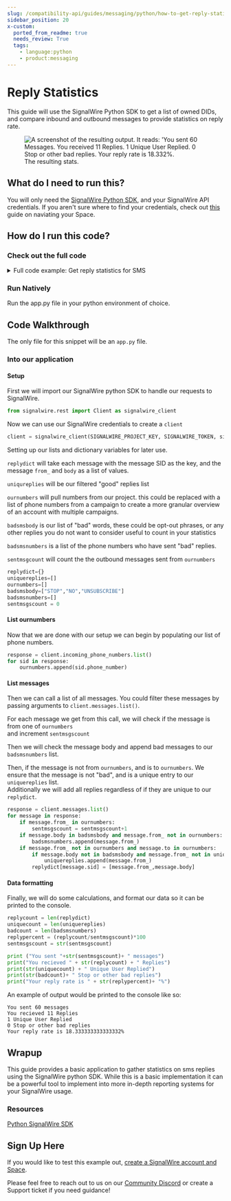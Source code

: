 ---
slug: /compatibility-api/guides/messaging/python/how-to-get-reply-statistics-with-python
sidebar_position: 20
x-custom:
  ported_from_readme: true
  needs_review: True
  tags: 
    - language:python
    - product:messaging
---

# Reply Statistics

This guide will use the SignalWire Python SDK to get a list of owned DIDs, and compare inbound and outbound messages to provide statistics on reply rate.

<figure>
  <img className="img-600" src={require("./reply-stats.webp").default} alt="A screenshot of the resulting output. It reads: 'You sent 60 Messages. You received 11 Replies. 1 Unique User Replied. 0 Stop or other bad replies. Your reply rate is 18.332%." />
  <figcaption>The resulting stats.</figcaption>
</figure>

## What do I need to run this?

You will only need the [SignalWire Python SDK](/compatibility-api/sdks), and your SignalWire API credentials. If you aren't sure where to find your credentials, check out [this](/platform/dashboard/get-started/explore) guide on naviating your Space.

## How do I run this code?

### Check out the full code

<details>
  <summary>Full code example: Get reply statistics for SMS</summary>

```python
from signalwire.rest import Client as signalwire_client

SIGNALWIRE_PROJECT_KEY =
SIGNALWIRE_TOKEN = 
SIGNALWIRE_SPACE = 
client = signalwire_client(SIGNALWIRE_PROJECT_KEY, SIGNALWIRE_TOKEN, signalwire_space_url=SIGNALWIRE_SPACE)

replydict={}
uniquereplies=[]
ournumbers=[]
badsmsbody=["STOP","NO","UNSUBSCRIBE"]
badsmsnumbers=[]
sentmsgscount = 0

response = client.incoming_phone_numbers.list()
for sid in response:
    ournumbers.append(sid.phone_number)

response = client.messages.list()
for message in response:
    if message.from_ in ournumbers:
        sentmsgscount = sentmsgscount+1
    if message.body in badsmsbody:
        badsmsnumbers.append(message.from_)
    if message.from_ not in ournumbers and message.to in ournumbers:
        if message.body not in badsmsbody and message.from_ not in uniquereplies:
            uniquereplies.append(message.from_)
        replydict[message.sid] = [message.from_,message.body]

replycount = len(replydict)
uniquecount = len(uniquereplies)
badcount = len(badsmsnumbers)
replypercent = (replycount/sentmsgscount)*100
sentmsgscount = str(sentmsgscount)

print ("You sent "+str(sentmsgscount)+ " messages")
print("You recieved " + str(replycount) + " Replies")
print(str(uniquecount) + " Unique User Replied")
print(str(badcount)+ " Stop or other bad replies")
print("Your reply rate is " + str(replypercent)+ "%")
```

</details>

### Run Natively

Run the app.py file in your python environment of choice.

## Code Walkthrough

The only file for this snippet will be an `app.py` file.

### Into our application

#### Setup

First we will import our SignalWire python SDK to handle our requests to SignalWire.

```python
from signalwire.rest import Client as signalwire_client
```

Now we can use our SignalWire credentials to create a `client`

```python
client = signalwire_client(SIGNALWIRE_PROJECT_KEY, SIGNALWIRE_TOKEN, signalwire_space_url=SIGNALWIRE_SPACE)
```

Setting up our lists and dictionary variables for later use.

`replydict` will take each message with the message SID as the key, and the message `from_` and `body` as a list of values.

`uniqureplies` will be our filtered "good" replies list

`ournumbers` will pull numbers from our project. this could be replaced with a list of phone numbers from a campaign to create a more granular overview of an account with multiple campaigns.

`badsmsbody` is our list of "bad" words, these could be opt-out phrases, or any other replies you do not want to consider useful to count in your statistics

`badsmsnumbers` is a list of the phone numbers who have sent "bad" replies.

`sentmsgcount` will count the the outbound messages sent from `ournumbers`

```python
replydict={}
uniquereplies=[]
ournumbers=[]
badsmsbody=["STOP","NO","UNSUBSCRIBE"]
badsmsnumbers=[]
sentmsgscount = 0
```

#### List ournumbers

Now that we are done with our setup we can begin by populating our list of phone numbers.

```python
response = client.incoming_phone_numbers.list()
for sid in response:
    ournumbers.append(sid.phone_number)
```

#### List messages

Then we can call a list of all messages. You could filter these messages by passing arguments to `client.messages.list()`.

For each message we get from this call, we will check if the message is from one of `ournumbers`  
and increment `sentmsgscount`

Then we will check the message body and append bad messages to our `badsmsnumbers` list.

Then, if the message is not from `ournumbers`, and is to `ournumbers`. We ensure that the message is not "bad", and is a unique entry to our `uniquereplies` list.  
Additionally we will add all replies regardless of if they are unique to our `replydict`.

```python
response = client.messages.list()
for message in response:
    if message.from_ in ournumbers:
        sentmsgscount = sentmsgscount+1
    if message.body in badsmsbody and message.from_ not in ournumbers:
        badsmsnumbers.append(message.from_)
    if message.from_ not in ournumbers and message.to in ournumbers:
        if message.body not in badsmsbody and message.from_ not in uniquereplies:
            uniquereplies.append(message.from_)
        replydict[message.sid] = [message.from_,message.body]
```

#### Data formatting

Finally, we will do some calculations, and format our data so it can be printed to the console.

```python
replycount = len(replydict)
uniquecount = len(uniquereplies)
badcount = len(badsmsnumbers)
replypercent = (replycount/sentmsgscount)*100
sentmsgscount = str(sentmsgscount)

print ("You sent "+str(sentmsgscount)+ " messages")
print("You recieved " + str(replycount) + " Replies")
print(str(uniquecount) + " Unique User Replied")
print(str(badcount)+ " Stop or other bad replies")
print("Your reply rate is " + str(replypercent)+ "%")
```

An example of output would be printed to the console like so:

```output
You sent 60 messages
You recieved 11 Replies
1 Unique User Replied
0 Stop or other bad replies
Your reply rate is 18.333333333333332%
```

## Wrapup

This guide provides a basic application to gather statistics on sms replies using the SignalWire python SDK. While this is a basic implementation it can be a powerful tool to implement into more in-depth reporting systems for your SignalWire usage.

### Resources

[Python SignalWire SDK](/compatibility-api/sdks)

## Sign Up Here

If you would like to test this example out, [create a SignalWire account and Space](https://m.signalwire.com/signups/new?s=1).

Please feel free to reach out to us on our [Community Discord](https://discord.com/invite/F2WNYTNjuF) or create a Support ticket if you need guidance!

